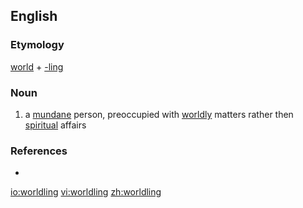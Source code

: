 ==English==

===Etymology===
[[world]] + [[-ling]]

===Noun===
{{en-noun}}

# a [[mundane]] person, preoccupied with [[worldly]] matters rather then [[spiritual]] affairs

===References===
* {{R:Webster NCD 1967}}

[[io:worldling]]
[[vi:worldling]]
[[zh:worldling]]